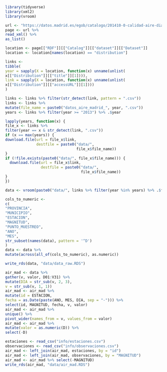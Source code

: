 ```r
library(tidyverse)
library(xml2)
library(vroom)
```

```r
url <- "https://datos.madrid.es/egob/catalogo/201410-0-calidad-aire-diario.dcat"
page <- url %>%
read_xml() %>%
as_list()

location <- page[["RDF"]][["Catalog"]][["dataset"]][["Dataset"]]
location <- location[names(location) == "distribution"]

links <-
tibble(
year = sapply(X = location, function(x) unname(unlist(
x[["Distribution"]][["title"]][1]))),
link = sapply(X = location, function(x) unname(unlist(
x[["Distribution"]][["accessURL"]][1])))
)

links <- links %>% filter(str_detect(link, pattern = ".csv"))
links <- links %>%
mutate(file_name = paste0("datos_aire_madrid_", year, ".csv"))
years <- links %>% filter(year >= "2013") %>% .$year

lapply(years, function(x) {
file_x <- links %>%
filter(year == x & str_detect(link, ".csv"))
if (x == max(years)) {
download.file(url = file_x$link,
              destfile = paste0("data/",
                                file_x$file_name))
}
if (!file.exists(paste0("data/", file_x$file_name))) {
  download.file(url = file_x$link,
                destfile = paste0("data/",
                                  file_x$file_name))
}
})

data <- vroom(paste0("data/", links %>% filter(year %in% years) %>% .$file_name))

cols_to_numeric <-
c(
"PROVINCIA",
"MUNICIPIO",
"ESTACION",
"MAGNITUD",
"PUNTO_MUESTREO",
"ANO",
"MES",
str_subset(names(data), pattern = '^D')
)
data <- data %>%
mutate(across(all_of(cols_to_numeric), as.numeric))

write_rds(data, "data/data_raw.RDS")
```


```r
air_mad <- data %>%
gather(v, valor, D01:V31) %>%
mutate(DIA = str_sub(v, 2, 3),
v = str_sub(v, 1, 1))
air_mad <- air_mad %>%
mutate(id = ESTACION,
fecha = as.Date(paste(ANO, MES, DIA, sep = "-"))) %>%
select(id, MAGNITUD, fecha, v, valor)
air_mad <- air_mad %>%
unique() %>%
pivot_wider(names_from = v, values_from = valor)
air_mad <- air_mad %>%
mutate(valor = as.numeric(D)) %>%
select(-D)

estaciones <- read_csv("info/estaciones.csv")
observaciones <- read_csv("info/observaciones.csv")
air_mad <- left_join(air_mad, estaciones, by = "id")
air_mad <- left_join(air_mad, observaciones, by = "MAGNITUD")
air_mad <- air_mad %>% select(-MAGNITUD)
write_rds(air_mad, "data/air_mad.RDS")
```





